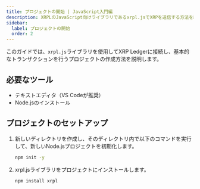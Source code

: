 ```yaml
---
title: プロジェクトの開始 | JavaScript入門編
description: XRPLのJavaScript向けライブラリであるxrpl.jsでXRPを送信する方法を紹介しています。
sidebar:
  label: プロジェクトの開始
  order: 2
---
```



このガイドでは、`xrpl.js`ライブラリを使用してXRP Ledgerに接続し、基本的なトランザクションを行うプロジェクトの作成方法を説明します。

## 必要なツール

- テキストエディタ（VS Codeが推奨）
- Node.jsのインストール

## プロジェクトのセットアップ

<Steps>

1. 新しいディレクトリを作成し、そのディレクトリ内で以下のコマンドを実行して、新しいNode.jsプロジェクトを初期化します。

    ```bash
    npm init -y
    ```
2. xrpl.jsライブラリをプロジェクトにインストールします。

    ```bash
    npm install xrpl
    ```
</Steps>




